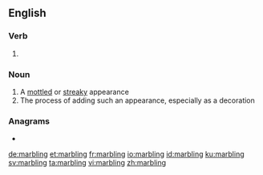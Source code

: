 ==English==

===Verb===
{{head|en|present participle}}

# {{present participle of|marble|lang=en|nocat=1}}

===Noun===
{{en-noun|~}}

# A [[mottled]] or [[streaky]] appearance
# The process of adding such an appearance, especially as a decoration

===Anagrams===
* {{l|en|rambling}}

[[de:marbling]]
[[et:marbling]]
[[fr:marbling]]
[[io:marbling]]
[[id:marbling]]
[[ku:marbling]]
[[sv:marbling]]
[[ta:marbling]]
[[vi:marbling]]
[[zh:marbling]]